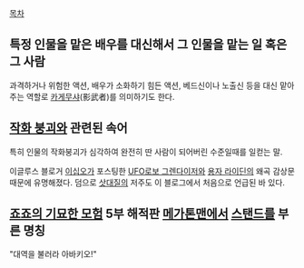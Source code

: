 [[목차]]

== 특정 인물을 맡은 배우를 대신해서 그 인물을 맡는 일 혹은 그 사람 ==
과격하거나 위험한 액션, 배우가 소화하기 힘든 액션, 베드신이나 노출신 등을 대신 맡아주는 역할로 [[카게무샤]](影武者)를 의미하기도 한다.

== [[작화 붕괴]]와 관련된 속어 ==
특히 인물의 작화붕괴가 심각하여 완전히 딴 사람이 되어버린 수준일때를 일컫는 말.

이글루스 블로거 [[이십오]]가 포스팅한 [[UFO로보 그렌다이저]]와 [[용자 라이딘]]의 왜곡 감상문 때문에 유명해졌다. 덤으로 [[삿대질]]의 저주도 이 블로그에서 처음으로 언급된 바 있다.

== [[죠죠의 기묘한 모험]] 5부 해적판 [[메가톤맨]]에서 [[스탠드]]를 부른 명칭 ==
"대역을 불러라 아바키오!"
